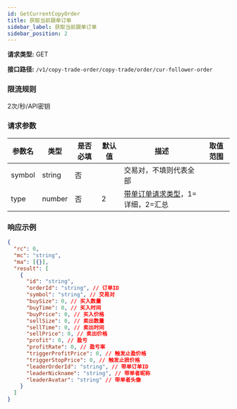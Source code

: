 ```yaml
---
id: GetCurrentCopyOrder
title: 获取当前跟单订单
sidebar_label: 获取当前跟单订单
sidebar_position: 2
---
```


**请求类型:** GET

**接口路径:** `/v1/copy-trade-order/copy-trade/order/cur-follower-order`

### 限流规则

2次/秒/API密钥

### 请求参数

| 参数名 | 类型 | 是否必填 | 默认值 | 描述 | 取值范围 |
| --- | --- | --- | --- | --- | --- |
| symbol | string | 否 |  | 交易对，不填则代表全部 |  |
| type | number | 否 | 2 | <a href="#leaderOrderRequestType">带单订单请求类型</a>，1=详细，2=汇总 |  |

### 响应示例

```json title="响应"
{
  "rc": 0,
  "mc": "string",
  "ma": [{}],
  "result": [
    {
      "id": "string",
      "orderId": "string", // 订单ID
      "symbol": "string", // 交易对
      "buySize": 0, // 买入数量
      "buyTime": 0, // 买入时间
      "buyPrice": 0, // 买入价格
      "sellSize": 0, // 卖出数量
      "sellTime": 0, // 卖出时间
      "sellPrice": 0, // 卖出价格
      "profit": 0, // 盈亏
      "profitRate": 0, // 盈亏率
      "triggerProfitPrice": 0, // 触发止盈价格
      "triggerStopPrice": 0, // 触发止损价格
      "leaderOrderId": "string", // 带单订单ID
      "leaderNickname": "string", // 带单者昵称
      "leaderAvatar": "string" // 带单者头像
    }
  ]
}
```